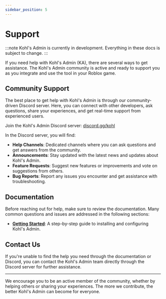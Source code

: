 ```yaml
---
sidebar_position: 5
---
```


# Support

:::note
Kohl's Admin is currently in development. Everything in these docs is subject to change.
:::

If you need help with Kohl's Admin (KA), there are several ways to get assistance. The Kohl's Admin community is active and ready to support you as you integrate and use the tool in your Roblox game.

## Community Support

The best place to get help with Kohl's Admin is through our community-driven Discord server. Here, you can connect with other developers, ask questions, share your experiences, and get real-time support from experienced users.

Join the Kohl's Admin Discord server: [discord.gg/kohl](https://discord.gg/kohl)

In the Discord server, you will find:

- **Help Channels**: Dedicated channels where you can ask questions and get answers from the community.
- **Announcements**: Stay updated with the latest news and updates about Kohl's Admin.
- **Feature Requests**: Suggest new features or improvements and vote on suggestions from others.
- **Bug Reports**: Report any issues you encounter and get assistance with troubleshooting.

## Documentation

Before reaching out for help, make sure to review the documentation. Many common questions and issues are addressed in the following sections:

- **[Getting Started](getting-started)**: A step-by-step guide to installing and configuring Kohl's Admin.
<!-- - **[Troubleshooting](troubleshooting.md)**: Solutions to common problems you might encounter. -->

## Contact Us

If you're unable to find the help you need through the documentation or Discord, you can contact the Kohl's Admin team directly through the Discord server for further assistance.

---

We encourage you to be an active member of the community, whether by helping others or sharing your experiences. The more we contribute, the better Kohl's Admin can become for everyone.
